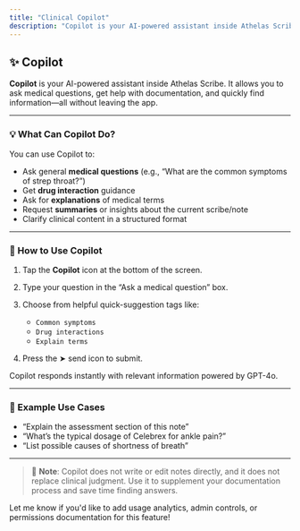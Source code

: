 ```yaml
---
title: "Clinical Copilot"
description: "Copilot is your AI-powered assistant inside Athelas Scribe."
---
```



## ✨ Copilot


**Copilot** is your AI-powered assistant inside Athelas Scribe. It allows you to ask medical questions, get help with documentation, and quickly find information—all without leaving the app.

---

### 💡 What Can Copilot Do?

You can use Copilot to:

* Ask general **medical questions** (e.g., “What are the common symptoms of strep throat?”)
* Get **drug interaction** guidance
* Ask for **explanations** of medical terms
* Request **summaries** or insights about the current scribe/note
* Clarify clinical content in a structured format

---

### 🧠 How to Use Copilot

1. Tap the **Copilot** icon at the bottom of the screen.
2. Type your question in the “Ask a medical question” box.
3. Choose from helpful quick-suggestion tags like:

   * `Common symptoms`
   * `Drug interactions`
   * `Explain terms`
4. Press the ➤ send icon to submit.

Copilot responds instantly with relevant information powered by GPT-4o.

---

### 📄 Example Use Cases

* “Explain the assessment section of this note”
* “What’s the typical dosage of Celebrex for ankle pain?”
* “List possible causes of shortness of breath”

---

> 🔐 **Note**: Copilot does not write or edit notes directly, and it does not replace clinical judgment. Use it to supplement your documentation process and save time finding answers.

Let me know if you'd like to add usage analytics, admin controls, or permissions documentation for this feature!
